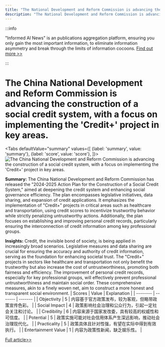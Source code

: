 ```yaml
---
title: "The National Development and Reform Commission is advancing the construction of a social credit system, with a focus on implementing the 'Credit+' project in key areas."
description: "The National Development and Reform Commission is advancing the construction of a social credit system, with a focus on implementing the 'Credit+' project in key areas."
---
```



:::info

"Informed AI News" is an publications aggregation platform, ensuring you only gain the most important information, to eliminate information asymmetry and break through the limits of information cocoons.  [Find out more >>](/docs/guides)

:::

# The China National Development and Reform Commission is advancing the construction of a social credit system, with a focus on implementing the 'Credit+' project in key areas.


<Tabs
	defaultValue="summary"
	values={[
	{label: 'summary', value: 'summary'},
	{label: 'score', value: 'score'},
]}>
<TabItem value="summary">
<img
  src="https://image.informedainews.com/2024/06/Soc-xPg-1717551715-0.jpg"
  alt="The China National Development and Reform Commission is advancing the construction of a social credit system, with a focus on implementing the 'Credit+' project in key areas."
/>



**Summary:**
The China National Development and Reform Commission has released the "2024-2025 Action Plan for the Construction of a Social Credit System," aimed at deepening the credit system and enhancing social governance efficiency. The plan encompasses legislative initiatives, data sharing, and expansion of credit applications. It emphasizes the implementation of "Credit+" projects in critical areas such as healthcare and transportation, using credit scores to incentivize trustworthy behavior while strictly penalizing untrustworthy actions. Additionally, the plan focuses on establishing and improving personal credit records, particularly ensuring the interconnection of credit information among key professional groups.

**Insights:**
Credit, the invisible bond of society, is being applied in increasingly broad scenarios. Legislative measures and data sharing are crucial for ensuring the accuracy and authority of credit information, serving as the foundation for enhancing societal trust. The "Credit+" projects in sectors like healthcare and transportation not only benefit the trustworthy but also increase the cost of untrustworthiness, promoting both fairness and efficiency. The improvement of personal credit records, especially for key professional groups, will effectively prevent professional untrustworthiness and maintain social order. These comprehensive measures, akin to a finely woven net, aim to construct a more honest and transparent social environment.
</TabItem>
<TabItem value="score">
	| Scores     | Value   | Explanation |
	| -------- | ------- | ------- |
	| Objectivity  | 5    | 内容基于官方政策发布，较为客观，但略带政策宣传色彩。    |
	| Social Impact | 4     | 政策影响社会治理和公众行为，引起一定社会关注和讨论。    |
	| Credibility    | 6    | 内容来源于国家发改委，具有较高的权威性和可信度。    |
	| Potential    | 5    | 政策实施可能对社会信用体系产生深远影响，推动社会治理现代化。    |
	| Practicality    | 5    | 政策具体且针对性强，有望在实际中得到有效执行。    |
	| Entertainment Value    | 1    | 内容为政策性新闻，缺乏娱乐性。    |
</TabItem>
</Tabs>

[Full article>>](https://www.yicai.com/news/102137179.html)
